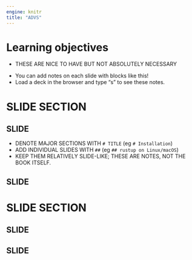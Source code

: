 ```yaml
---
engine: knitr
title: "ADVS"
---
```


# Learning objectives

::: nonincremental
- THESE ARE NICE TO HAVE BUT NOT ABSOLUTELY NECESSARY
:::

::: notes
- You can add notes on each slide with blocks like this!
- Load a deck in the browser and type "s" to see these notes.
:::

# SLIDE SECTION

## SLIDE

- DENOTE MAJOR SECTIONS WITH `# TITLE` (eg `# Installation`)
- ADD INDIVIDUAL SLIDES WITH `##` (eg `## rustup on Linux/macOS`)
- KEEP THEM RELATIVELY SLIDE-LIKE; THESE ARE NOTES, NOT THE BOOK ITSELF.

## SLIDE

# SLIDE SECTION

## SLIDE

## SLIDE
